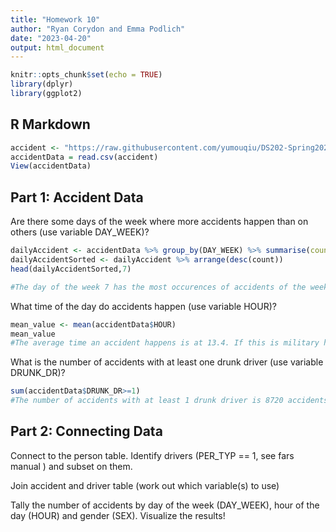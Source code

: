 ```yaml
---
title: "Homework 10"
author: "Ryan Corydon and Emma Podlich"
date: "2023-04-20"
output: html_document
---
```


```r
knitr::opts_chunk$set(echo = TRUE)
library(dplyr)
library(ggplot2)
```

## R Markdown

```r
accident <- "https://raw.githubusercontent.com/yumouqiu/DS202-Spring2023/main/Practice/data/fars2016/accident.csv"
accidentData = read.csv(accident)
View(accidentData)
```

## Part 1: Accident Data

Are there some days of the week where more accidents happen than on others (use variable DAY_WEEK)?
```r

dailyAccident <- accidentData %>% group_by(DAY_WEEK) %>% summarise(count = n()) %>% ungroup()
dailyAccidentSorted <- dailyAccident %>% arrange(desc(count))
head(dailyAccidentSorted,7)

```
```r
#The day of the week 7 has the most occurences of accidents of the week. Day 3 has the least.
```


What time of the day do accidents happen (use variable HOUR)?

```r
mean_value <- mean(accidentData$HOUR)
mean_value
#The average time an accident happens is at 13.4. If this is military hours you can assume most accidents are taking place around 1:00 PM.
```
What is the number of accidents with at least one drunk driver (use variable DRUNK_DR)?

```r
sum(accidentData$DRUNK_DR>=1)
#The number of accidents with at least 1 drunk driver is 8720 accidents within the data set.

```

## Part 2: Connecting Data

Connect to the person table. Identify drivers (PER_TYP == 1, see fars manual ) and subset on them.


Join accident and driver table (work out which variable(s) to use)


Tally the number of accidents by day of the week (DAY_WEEK), hour of the day (HOUR) and gender (SEX). Visualize the results!